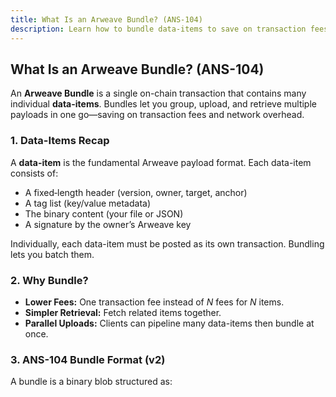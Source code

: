 ```yaml
---
title: What Is an Arweave Bundle? (ANS-104)
description: Learn how to bundle data-items to save on transaction fees and network overhead
---
```


## What Is an Arweave Bundle? (ANS-104)

An **Arweave Bundle** is a single on-chain transaction that contains many individual **data-items**. Bundles let you group, upload, and retrieve multiple payloads in one go—saving on transaction fees and network overhead.

### 1. Data-Items Recap  
A **data-item** is the fundamental Arweave payload format. Each data-item consists of:  
- A fixed‐length header (version, owner, target, anchor)  
- A tag list (key/value metadata)  
- The binary content (your file or JSON)  
- A signature by the owner’s Arweave key  

Individually, each data-item must be posted as its own transaction. Bundling lets you batch them.

### 2. Why Bundle?  
- **Lower Fees:** One transaction fee instead of _N_ fees for _N_ items.  
- **Simpler Retrieval:** Fetch related items together.  
- **Parallel Uploads:** Clients can pipeline many data-items then bundle at once.

### 3. ANS-104 Bundle Format (v2)  
A bundle is a binary blob structured as:


